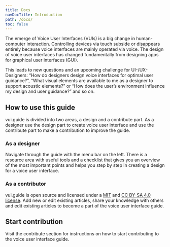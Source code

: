 ```yaml
---
title: Docs
navDocTitle: Introduction
path: /docs/
toc: false
---
```


The emerge of Voice User Interfaces (VUIs) is a big change in human-computer interaction. Controlling devices via touch subside or disappears entirely because voice interfaces are mainly operated via voice. The design of voice user interfaces has changed fundamentally from designing apps for graphical user interfaces (GUI).

This leads to new questions and an upcoming challenge for UI-/UX-Designers: “How do designers design voice interfaces for optimal user guidance?”, “What visual elements are available to me as a designer to support acoustic elements?” or “How does the user’s environment influence my design and user guidance?” and so on.

## How to use this guide

vui.guide is divided into two areas, a design and a contribute part. As a designer use the design part to create voice user interface and use the contribute part to make a contribution to improve the guide.

### As a designer

Navigate through the guide with the menu bar on the left. There is a resource area with useful tools and a <Link to="/docs/resources/checklist/">checklist</Link> that gives you an overview of the most important points and helps you step by step in creating a design for a voice user interface.

### As a contributor

vui.guide is open source and licensed under a [MIT](https://github.com/larsmaeder/vui.guide#-license) and [CC BY-SA 4.0 license](https://github.com/larsmaeder/vui.guide#-license). Add new or edit existing articles, share your knowledge with others and edit existing articles to become a part of the voice user interface guide. 

## Start contribution

Visit the <Link to="/contribute/">contribute</Link> section for instructions on how to start contributing to the voice user interface guide.
